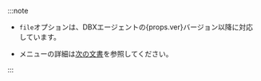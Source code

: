 :::note

- <span><code>file</code>オプションは、DBXエージェントの{props.ver}バージョン以降に対応しています。</span>

- <Cmdname sid="side_log" className="uitext" />メニューの詳細は[次の文書](log-main)を参照してください。

:::
